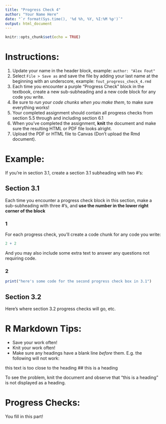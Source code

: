 ---
title: "Progress Check 4"
author: "Your Name Here"
date: "`r format(Sys.time(), '%d %h, %Y, %I:%M %p')`"
output: html_document
---

```{r setup, include=FALSE}
knitr::opts_chunk$set(echo = TRUE)
```

# Instructions:

1. Update your name in the header block, example: `author: "Alex Fout" `
2. Select `File > Save as` and save the file by adding your last name at the beginning with an underscore, example: `fout_progress_check_4.rmd`
3. Each time you encounter a purple "Progress Check" block in the textbook, create a new sub-subheading  and a new code block for any code you write.
4. Be sure to _run your code chunks when you make them_, to make sure everything works!
5. Your completed assignment should contain all progress checks from section 5.5 through and including section 6.1
6. When you've completed the assignment, __knit__ the document and make sure the resulting HTML or PDF file looks alright.
7. Upload the PDF or HTML file to Canvas (Don't upload the Rmd document).


# Example:

If you're in section 3.1, create a section 3.1 subheading with two #'s:

## Section 3.1

Each time you encounter a progress check block in this section, make a sub-subheading with three #'s, and __use the number in the lower right corner of the block__

### 1

For each progress check, you'll create a code chunk for any code you write:

```{r}
2 + 2
```

And you may also include some extra text to answer any questions not requiring code.

### 2

```{r}
print("here's some code for the second progress check box in 3.1")
```

## Section 3.2

Here's where section 3.2 progress checks will go, etc.

# R Markdown Tips:

- Save your work often!
- Knit your work often!
- Make sure any headings have a blank line _before_ them. E.g. the following will not work:

this text is too close to the heading
## this is a heading

To see the problem, knit the document and observe that "this is a heading" is not displayed as a heading.


# Progress Checks:

You fill in this part!
